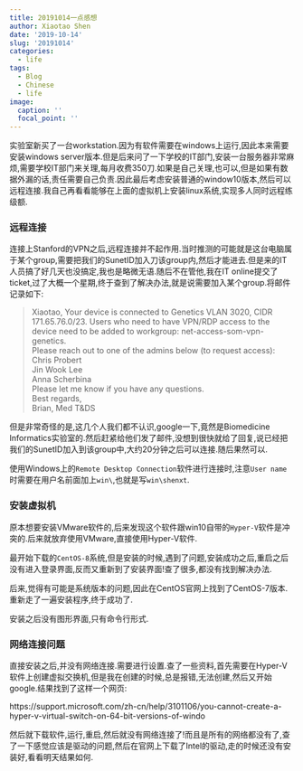```yaml
---
title: 20191014一点感想
author: Xiaotao Shen
date: '2019-10-14'
slug: '20191014'
categories:
  - life
tags:
  - Blog
  - Chinese
  - life
image:
  caption: ''
  focal_point: ''
---
```



实验室新买了一台workstation.因为有软件需要在windows上运行,因此本来需要安装windows server版本.但是后来问了一下学校的IT部门,安装一台服务器非常麻烦,需要学校IT部门来关理,每月收费350刀.如果是自己关理,也可以,但是如果有数据外漏的话,责任需要自己负责.因此最后考虑安装普通的window10版本,然后可以远程连接.我自己再看看能够在上面的虚拟机上安装linux系统,实现多人同时远程练级额.

### 远程连接

连接上Stanford的VPN之后,远程连接并不起作用.当时推测的可能就是这台电脑属于某个group,需要把我们的SunetID加入刀该group内,然后才能进去.但是来的IT人员搞了好几天也没搞定,我也是略微无语.随后不在管他,我在IT online提交了ticket,过了大概一个星期,终于查到了解决办法,就是说需要加入某个group.将邮件记录如下:

> Xiaotao,
Your device is connected to Genetics VLAN 3020, CIDR 171.65.76.0/23. Users who need to have VPN/RDP access to the device need to be added to workgroup: net-access-som-vpn-genetics.    
Please reach out to one of the admins below (to request access):    
Chris Probert   
Jin Wook Lee   
Anna Scherbina   
Please let me know if you have any questions.   
Best regards,  
Brian, Med T&DS   

但是非常奇怪的是,这几个人我们都不认识,google一下,竟然是Biomedicine Informatics实验室的.然后赶紧给他们发了邮件,没想到很快就给了回复,说已经把我们的SunetID加入到该group中,大约20分钟之后可以连接.随后果然可以.

使用Windows上的`Remote Desktop Connection`软件进行连接时,注意`User name`时需要在用户名前面加上`win\`,也就是写`win\shenxt`.

### 安装虚拟机

原本想要安装VMware软件的,后来发现这个软件跟win10自带的`Hyper-V`软件是冲突的.后来就放弃使用VMware,直接使用Hyper-V软件.

最开始下载的`CentOS-8`系统,但是安装的时候,遇到了问题,安装成功之后,重启之后没有进入登录界面,反而又重新到了安装界面!查了很多,都没有找到解决办法.

后来,觉得有可能是系统版本的问题,因此在CentOS官网上找到了CentOS-7版本.重新走了一遍安装程序,终于成功了.

安装之后没有图形界面,只有命令行形式.

### 网络连接问题

直接安装之后,并没有网络连接.需要进行设置.查了一些资料,首先需要在Hyper-V软件上创建虚拟交换机,但是我在创建的时候,总是报错,无法创建,然后又开始google.结果找到了这样一个网页:

https://support.microsoft.com/zh-cn/help/3101106/you-cannot-create-a-hyper-v-virtual-switch-on-64-bit-versions-of-windo

然后就下载软件,运行,重启,然后就没有网络连接了!而且是所有的网络都没有了,查了一下感觉应该是驱动的问题,然后在官网上下载了Intel的驱动,走的时候还没有安装好,看看明天结果如何.